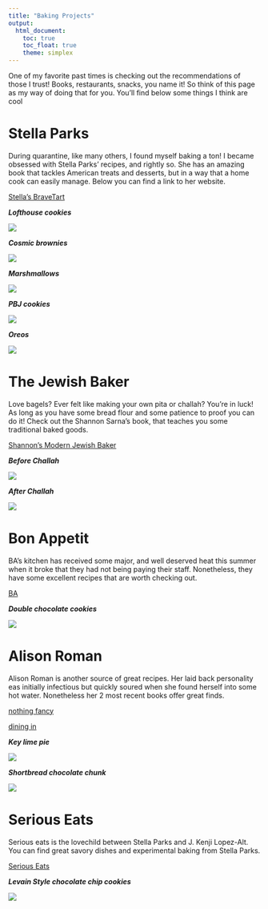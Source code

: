 ```yaml
---
title: "Baking Projects"
output: 
  html_document:
    toc: true
    toc_float: true
    theme: simplex
---
```


One of my favorite past times is checking out the recommendations of those I trust! Books, restaurants, snacks, you name it! So think of this page as my way of doing that for you. You'll find below some things I think are cool

# Stella Parks

During quarantine, like many others, I found myself baking a ton! I became obsessed with Stella Parks' recipes, and rightly so. She has an amazing book that tackles American treats and desserts, but in a way that a home cook can easily manage.  Below you can find a link to her website.

[Stella's BraveTart](http://bravetart.com)



***Lofthouse cookies***





![](images/image-1.jpg)

***Cosmic brownies***


![](images/image-6.jpg)




***Marshmallows***



![](images/image-7.jpg)



***PBJ cookies***



![](images/image-8.jpg)




***Oreos***




![](images/image-9.jpg)


# The Jewish Baker

Love bagels? Ever felt like making your own pita or challah? You're in luck! As long as you have some bread flour and some patience to proof you can do it! Check out the Shannon Sarna's book, that teaches you some traditional baked goods.

[Shannon's Modern Jewish Baker](https://www.amazon.com/dp/B074Q1J1LZ/ref=dp-kindle-redirect?_encoding=UTF8&btkr=1)

***Before Challah***


![](images/IMG_3299.jpg)

***After Challah***


![](images/61317741783__737E26E6-49D2-4064-88D4-8E1BAF88142B-1.JPG)


# Bon Appetit

BA's kitchen has received some major, and well deserved heat this summer when it broke that they had not being paying their staff.  Nonetheless, they have some excellent recipes that are worth checking out.

[BA](https://www.bonappetit.com)


***Double chocolate cookies***





![](images/image-2.jpg)



# Alison Roman

Alison Roman is another source of great recipes. Her laid back personality eas initially infectious but quickly soured when she found herself into some hot water. Nonetheless her 2 most recent books offer great finds.

[nothing fancy](https://www.alisoneroman.com/nothing-fancy)


[dining in](https://www.alisoneroman.com/dining-in)


***Key lime pie***




![](images/image-3.jpg)

***Shortbread chocolate chunk***




![](images/image-5.jpg)



# Serious Eats

Serious eats is the lovechild between Stella Parks and J. Kenji Lopez-Alt. You can find great savory dishes and experimental baking from Stella Parks.

[Serious Eats](https://www.seriouseats.com)

***Levain Style chocolate chip cookies***




![](images/image-4.jpg)





